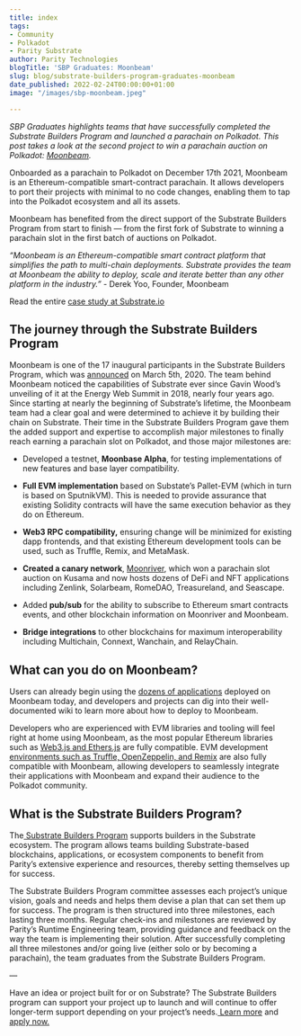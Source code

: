 ```yaml
---
title: index
tags:
- Community
- Polkadot
- Parity Substrate
author: Parity Technologies
blogTitle: 'SBP Graduates: Moonbeam'
slug: blog/substrate-builders-program-graduates-moonbeam
date_published: 2022-02-24T00:00:00+01:00
image: "/images/sbp-moonbeam.jpeg"

---
```

_SBP Graduates highlights teams that have successfully completed the Substrate Builders Program and launched a parachain on Polkadot. This post takes a look at the second project to win a parachain auction on Polkadot:_ [_Moonbeam_](https://moonbeam.network/)_._

Onboarded as a parachain to Polkadot on December 17th 2021, Moonbeam is an Ethereum-compatible smart-contract parachain. It allows developers to port their projects with minimal to no code changes, enabling them to tap into the Polkadot ecosystem and all its assets.

Moonbeam has benefited from the direct support of the Substrate Builders Program from start to finish — from the first fork of Substrate to winning a parachain slot in the first batch of auctions on Polkadot.

_“​Moonbeam is an Ethereum-compatible smart contract platform that simplifies the path to multi-chain deployments. Substrate provides the team at Moonbeam the ability to deploy, scale and iterate better than any other platform in the industry.” -_ Derek Yoo, Founder, Moonbeam

Read the entire [case study at Substrate.io](https://substrate.io/ecosystem/projects/case-studies/moonbeam/)

## **The journey through the Substrate Builders Program**

Moonbeam is one of the 17 inaugural participants in the Substrate Builders Program, which was [announced](https://www.parity.io/blog/announcing-the-initial-participants-in-the-substrate-builders-program/) on March 5th, 2020. The team behind Moonbeam noticed the capabilities of Substrate ever since Gavin Wood’s unveiling of it at the Energy Web Summit in 2018, nearly four years ago. Since starting at nearly the beginning of Substrate’s lifetime, the Moonbeam team had a clear goal and were determined to achieve it by building their chain on Substrate. Their time in the Substrate Builders Program gave them the added support and expertise to accomplish major milestones to finally reach earning a parachain slot on Polkadot, and those major milestones are:

* Developed a testnet, **Moonbase Alpha**, for testing implementations of new features and base layer compatibility. 

* **Full EVM implementation** based on Substate’s Pallet-EVM (which in turn is based on SputnikVM). This is needed to provide assurance that existing Solidity contracts will have the same execution behavior as they do on Ethereum.

* **Web3 RPC compatibility,** ensuring change will be minimized for existing dapp frontends, and that existing Ethereum development tools can be used, such as Truffle, Remix, and MetaMask. 

* **Created a canary network**, [Moonriver](https://moonbeam.network/networks/moonriver/), which won a parachain slot auction on Kusama and now hosts dozens of DeFi and NFT applications including Zenlink, Solarbeam, RomeDAO, Treasureland, and Seascape.

* Added **pub/sub** for the ability to subscribe to Ethereum smart contracts events, and other blockchain information on Moonriver and Moonbeam.

* **Bridge integrations** to other blockchains for maximum interoperability including Multichain, Connext, Wanchain, and RelayChain.

## **What can you do on Moonbeam?**

Users can already begin using the [dozens of applications](https://moonbeam.network/community/projects/) deployed on Moonbeam today, and developers and projects can dig into their well-documented wiki to learn more about how to deploy to Moonbeam.

Developers who are experienced with EVM libraries and tooling will feel right at home using Moonbeam, as the most popular Ethereum libraries such as [Web3.js and Ethers.js](https://docs.moonbeam.network/builders/interact/eth-libraries/deploy-contract/) are fully compatible. EVM development [environments such as Truffle, OpenZeppelin, and Remix](https://docs.moonbeam.network/builders/tools/eth-dev-env/) are also fully compatible with Moonbeam, allowing developers to seamlessly integrate their applications with Moonbeam and expand their audience to the Polkadot community.

## **What is the Substrate Builders Program?**

The[ Substrate Builders Program](https://www.substrate.io/builders-program/) supports builders in the Substrate ecosystem. The program allows teams building Substrate-based blockchains, applications, or ecosystem components to benefit from Parity’s extensive experience and resources, thereby setting themselves up for success.

The Substrate Builders Program committee assesses each project’s unique vision, goals and needs and helps them devise a plan that can set them up for success. The program is then structured into three milestones, each lasting three months. Regular check-ins and milestones are reviewed by Parity’s Runtime Engineering team, providing guidance and feedback on the way the team is implementing their solution. After successfully completing all three milestones and/or going live (either solo or by becoming a parachain), the team graduates from the Substrate Builders Program.

—

Have an idea or project built for or on Substrate? The Substrate Builders program can support your project up to launch and will continue to offer longer-term support depending on your project’s needs.[ Learn more](https://www.substrate.io/builders-program/) and[ apply now.](https://docs.google.com/forms/d/e/1FAIpQLSfEYJE3X0RQs3Kucqthe4D8zyUcV1yEvyIw98L2X9_78b4BVA/viewform)